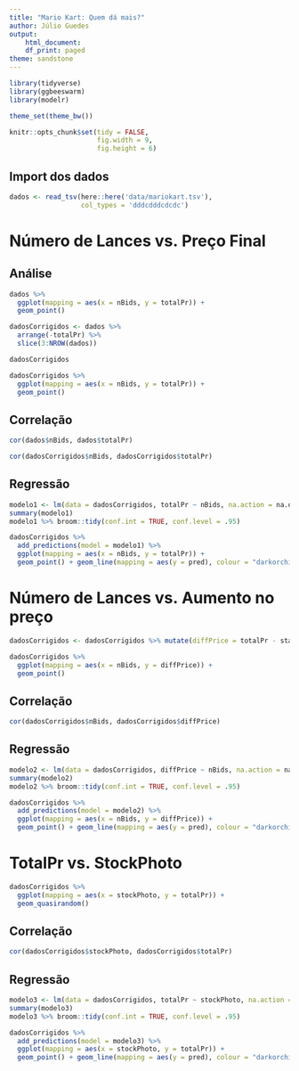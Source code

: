 ```yaml
---
title: "Mario Kart: Quem dá mais?"
author: Júlio Guedes
output:
    html_document:
    df_print: paged
theme: sandstone
---
```


```r
library(tidyverse)
library(ggbeeswarm)
library(modelr)

theme_set(theme_bw())

knitr::opts_chunk$set(tidy = FALSE,
                      fig.width = 9,
                      fig.height = 6)
```

## Import dos dados

```r
dados <- read_tsv(here::here('data/mariokart.tsv'),
                  col_types = 'dddcdddcdcdc')

```

# Número de Lances vs. Preço Final

## Análise

```r
dados %>%
  ggplot(mapping = aes(x = nBids, y = totalPr)) +
  geom_point()
```

```r
dadosCorrigidos <- dados %>%
  arrange(-totalPr) %>%
  slice(3:NROW(dados))

dadosCorrigidos
```

```r
dadosCorrigidos %>%
  ggplot(mapping = aes(x = nBids, y = totalPr)) +
  geom_point()
```

## Correlação

```r
cor(dados$nBids, dados$totalPr)
```

```r
cor(dadosCorrigidos$nBids, dadosCorrigidos$totalPr)
```

## Regressão

```r
modelo1 <- lm(data = dadosCorrigidos, totalPr ~ nBids, na.action = na.omit)
summary(modelo1)
modelo1 %>% broom::tidy(conf.int = TRUE, conf.level = .95)
```

```r
dadosCorrigidos %>%
  add_predictions(model = modelo1) %>% 
  ggplot(mapping = aes(x = nBids, y = totalPr)) +
  geom_point() + geom_line(mapping = aes(y = pred), colour = "darkorchid")
```


# Número de Lances vs. Aumento no preço

```r
dadosCorrigidos <- dadosCorrigidos %>% mutate(diffPrice = totalPr - startPr)

dadosCorrigidos %>%
  ggplot(mapping = aes(x = nBids, y = diffPrice)) +
  geom_point()
```

## Correlação

```r
cor(dadosCorrigidos$nBids, dadosCorrigidos$diffPrice)
```

## Regressão

```r
modelo2 <- lm(data = dadosCorrigidos, diffPrice ~ nBids, na.action = na.omit)
summary(modelo2)
modelo2 %>% broom::tidy(conf.int = TRUE, conf.level = .95)
```

```r
dadosCorrigidos %>%
  add_predictions(model = modelo2) %>% 
  ggplot(mapping = aes(x = nBids, y = diffPrice)) +
  geom_point() + geom_line(mapping = aes(y = pred), colour = "darkorchid")
```

# TotalPr vs. StockPhoto

```r
dadosCorrigidos %>%
  ggplot(mapping = aes(x = stockPhoto, y = totalPr)) +
  geom_quasirandom()
```

## Correlação

```r
cor(dadosCorrigidos$stockPhoto, dadosCorrigidos$totalPr)
```

## Regressão

```r
modelo3 <- lm(data = dadosCorrigidos, totalPr ~ stockPhoto, na.action = na.omit)
summary(modelo3)
modelo3 %>% broom::tidy(conf.int = TRUE, conf.level = .95)
```

```r
dadosCorrigidos %>%
  add_predictions(model = modelo3) %>% 
  ggplot(mapping = aes(x = stockPhoto, y = totalPr)) +
  geom_point() + geom_line(mapping = aes(y = pred), colour = "darkorchid")
```